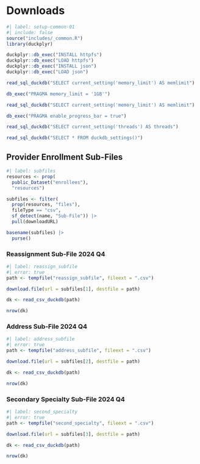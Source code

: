 # Downloads {#sec-downloads}

```r
#| label: setup-common-01
#| include: false
source("includes/_common.R")
library(duckplyr)

duckplyr::db_exec("INSTALL httpfs")
duckplyr::db_exec("LOAD httpfs")
duckplyr::db_exec("INSTALL json")
duckplyr::db_exec("LOAD json")
```

```r
read_sql_duckdb("SELECT current_setting('memory_limit') AS memlimit")

db_exec("PRAGMA memory_limit = '1GB'")

read_sql_duckdb("SELECT current_setting('memory_limit') AS memlimit")

db_exec("PRAGMA enable_progress_bar = true")

read_sql_duckdb("SELECT current_setting('threads') AS threads")

read_sql_duckdb("SELECT * FROM duckdb_settings()")
```


## Provider Enrollment Sub-Files

```r
#| label: subfiles
resources <- prop(
  public_Dataset("enrollees"), 
  "resources")

subfiles <- filter(
  prop(resources, "files"), 
  fileType == "csv", 
  sf_detect(name, "Sub-File")) |> 
  pull(downloadURL)

basename(subfiles) |> 
  purse()
```

### Reassignment Sub-File 2024 Q4

```r
#| label: reassign_subfile
#| error: true
path <- tempfile("reassign_subfile", fileext = ".csv")

download.file(url = subfiles[1], destfile = path)

dk <- read_csv_duckdb(path)

nrow(dk)
```

### Address Sub-File 2024 Q4

```r
#| label: address_subfile
#| error: true
path <- tempfile("address_subfile", fileext = ".csv")

download.file(url = subfiles[2], destfile = path)

dk <- read_csv_duckdb(path)

nrow(dk)
```

### Secondary Specialty Sub-File 2024 Q4

```r
#| label: second_specialty
#| error: true
path <- tempfile("second_specialty", fileext = ".csv")

download.file(url = subfiles[3], destfile = path)

dk <- read_csv_duckdb(path)

nrow(dk)
```

